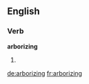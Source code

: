 ==English==

===Verb===
'''arborizing'''

# {{present participle of|arborize}}

[[de:arborizing]]
[[fr:arborizing]]